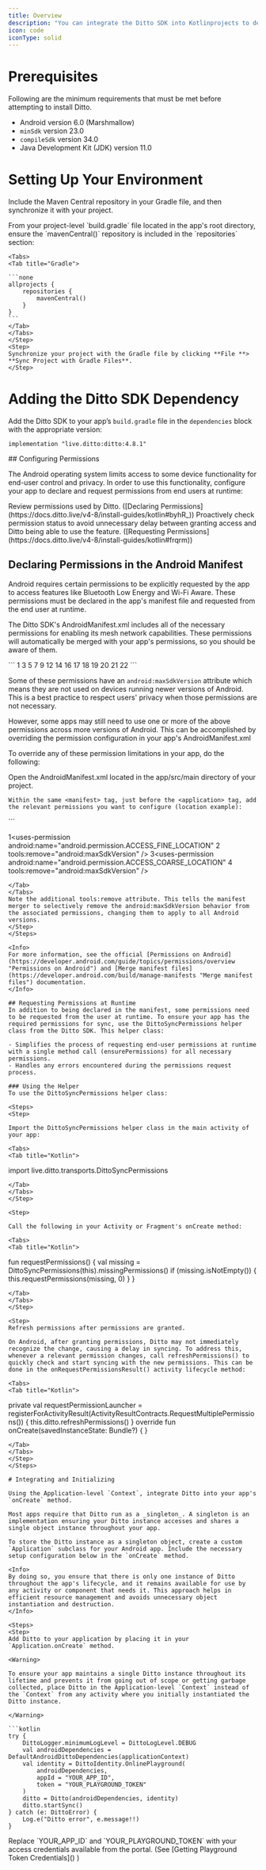 ```yaml
---
title: Overview
description: "You can integrate the Ditto SDK into Kotlinprojects to develop native apps for the Android platform."
icon: code
iconType: solid
---
```


# Prerequisites

Following are the minimum requirements that must be met before attempting to install Ditto.

- Android version 6.0 (Marshmallow)
- `minSdk` version 23.0
- `compileSdk` version 34.0
- Java Development Kit (JDK) version 11.0

# Setting Up Your Environment

Include the Maven Central repository in your Gradle file, and then synchronize it with your project.

<Steps>
    <Step>
    From your project-level `build.gradle` file located in the app's root directory, ensure the `mavenCentral()` repository is included in the `repositories` section:

    <Tabs>
    <Tab title="Gradle">

    ```none
    allprojects {
        repositories {
            mavenCentral()
        }
    }
    ```
    </Tab>
    </Tabs>
    </Step>
    <Step>
    Synchronize your project with the Gradle file by clicking **File **> **Sync Project with Gradle Files**.
    </Step>

</Steps>

# Adding the Ditto SDK Dependency

Add the Ditto SDK to your app’s `build.gradle` file in the `dependencies` block with the appropriate version:

<Tabs>
<Tab title="build.gradle">

```none
implementation "live.ditto:ditto:4.8.1"
```

</Tab>
</Tabs>
## Configuring Permissions

The Android operating system limits access to some device functionality for end-user control and privacy. In order to use this functionality, configure your app to declare and request permissions from end users at runtime:

<Steps>
<Step>
Review permissions used by Ditto. ([Declaring Permissions](https://docs.ditto.live/v4-8/install-guides/kotlin#byhR_))
</Step>
<Step>
Proactively check permission status to avoid unnecessary delay between granting access and Ditto being able to use the feature. ([Requesting Permissions](https://docs.ditto.live/v4-8/install-guides/kotlin#frqrm))
</Step>
</Steps>

## Declaring Permissions in the Android Manifest

Android requires certain permissions to be explicitly requested by the app to access features like Bluetooth Low Energy and Wi-Fi Aware. These permissions must be declared in the app's manifest file and requested from the end user at runtime.

The Ditto SDK's AndroidManifest.xml includes all of the necessary permissions for enabling its mesh network capabilities. These permissions will automatically be merged with your app's permissions, so you should be aware of them.

<Tabs>
<Tab title="AndroidManifest.xml">
```
1<uses-permission android:name\="android.permission.BLUETOOTH" 2 android:maxSdkVersion\="30" /> 3<uses-permission android:name\="android.permission.BLUETOOTH\_ADMIN" 4 android:maxSdkVersion\="30" /> 5<uses-permission android:name\="android.permission.BLUETOOTH\_ADVERTISE" 6 tools:targetApi\="s" /> 7<uses-permission android:name\="android.permission.BLUETOOTH\_CONNECT" 8 tools:targetApi\="s" /> 9<uses-permission android:name\="android.permission.BLUETOOTH\_SCAN" 10 android:usesPermissionFlags\="neverForLocation" 11 tools:targetApi\="s" /> 12<uses-permission android:name\="android.permission.ACCESS\_FINE\_LOCATION" 13 android:maxSdkVersion\="32" /> 14<uses-permission android:name\="android.permission.ACCESS\_COARSE\_LOCATION" 15 android:maxSdkVersion\="30" /> 16<uses-permission android:name\="android.permission.INTERNET" /> 17<uses-permission android:name\="android.permission.ACCESS\_WIFI\_STATE" /> 18<uses-permission android:name\="android.permission.ACCESS\_NETWORK\_STATE" /> 19<uses-permission android:name\="android.permission.CHANGE\_NETWORK\_STATE" /> 20<uses-permission android:name\="android.permission.CHANGE\_WIFI\_MULTICAST\_STATE" /> 21<uses-permission android:name\="android.permission.CHANGE\_WIFI\_STATE" /> 22<uses-permission android:name\="android.permission.NEARBY\_WIFI\_DEVICES" 23 android:usesPermissionFlags\="neverForLocation" 24 tools:targetApi\="tiramisu" />
```
</Tab>
</Tabs>

Some of these permissions have an `android:maxSdkVersion` attribute which means they are not used on devices running newer versions of Android. This is a best practice to respect users' privacy when those permissions are not necessary.

However, some apps may still need to use one or more of the above permissions across more versions of Android. This can be accomplished by overriding the permission configuration in your app's AndroidManifest.xml

To override any of these permission limitations in your app, do the following:

<Steps>
<Step>
Open the AndroidManifest.xml located in the app/src/main directory of your project.
</Step>
<Step>

`Within the same <manifest> tag, just before the <application> tag, add the relevant permissions you want to configure (location example):`

<Tabs>
<Tab title="AndroidManifest.xml">
```

1<uses-permission android:name\="android.permission.ACCESS_FINE_LOCATION" 2 tools:remove\="android:maxSdkVersion" /> 3<uses-permission android:name\="android.permission.ACCESS_COARSE_LOCATION" 4 tools:remove\="android:maxSdkVersion" />

```
</Tab>
</Tabs>
Note the additional tools:remove attribute. This tells the manifest merger to selectively remove the android:maxSdkVersion behavior from the associated permissions, changing them to apply to all Android versions.
</Step>
</Steps>

<Info>
For more information, see the official [Permissions on Android](https://developer.android.com/guide/topics/permissions/overview "Permissions on Android") and [Merge manifest files](https://developer.android.com/build/manage-manifests "Merge manifest files") documentation.
</Info>

## Requesting Permissions at Runtime
In addition to being declared in the manifest, some permissions need to be requested from the user at runtime. To ensure your app has the required permissions for sync, use the DittoSyncPermissions helper class from the Ditto SDK. This helper class:

- Simplifies the process of requesting end-user permissions at runtime with a single method call (ensurePermissions) for all necessary permissions.
- Handles any errors encountered during the permissions request process.

### Using the Helper
To use the DittoSyncPermissions helper class:

<Steps>
<Step>

Import the DittoSyncPermissions helper class in the main activity of your app:

<Tabs>
<Tab title="Kotlin">
```

import live.ditto.transports.DittoSyncPermissions
```
</Tab>
</Tabs>
</Step>

<Step>

Call the following in your Activity or Fragment's onCreate method:

<Tabs>
<Tab title="Kotlin">
```
fun requestPermissions() {
    val missing = DittoSyncPermissions(this).missingPermissions()
    if (missing.isNotEmpty()) {
        this.requestPermissions(missing, 0)
    }
}
```
</Tab>
</Tabs>
</Step>

<Step>
Refresh permissions after permissions are granted.

On Android, after granting permissions, Ditto may not immediately recognize the change, causing a delay in syncing. To address this, whenever a relevant permission changes, call refreshPermissions() to quickly check and start syncing with the new permissions. This can be done in the onRequestPermissionsResult() activity lifecycle method:

<Tabs>
<Tab title="Kotlin">
```
private val requestPermissionLauncher = registerForActivityResult(ActivityResultContracts.RequestMultiplePermissions()) { this.ditto.refreshPermissions() } override fun onCreate(savedInstanceState: Bundle?) { }
```
</Tab>
</Tabs>
</Step>
</Steps>

# Integrating and Initializing

Using the Application-level `Context`, integrate Ditto into your app's `onCreate` method.

Most apps require that Ditto run as a _singleton_. A singleton is an implementation ensuring your Ditto instance accesses and shares a single object instance throughout your app.

To store the Ditto instance as a singleton object, create a custom `Application` subclass for your Android app. Include the necessary setup configuration below in the `onCreate` method.

<Info>
By doing so, you ensure that there is only one instance of Ditto throughout the app's lifecycle, and it remains available for use by any activity or component that needs it. This approach helps in efficient resource management and avoids unnecessary object instantiation and destruction.
</Info>

<Steps>
<Step>
Add Ditto to your application by placing it in your `Application.onCreate` method.

<Warning>

To ensure your app maintains a single Ditto instance throughout its lifetime and prevents it from going out of scope or getting garbage collected, place Ditto in the Application-level `Context` instead of the `Context` from any activity where you initially instantiated the Ditto instance.

</Warning>

```kotlin
try {
    DittoLogger.minimumLogLevel = DittoLogLevel.DEBUG
    val androidDependencies = DefaultAndroidDittoDependencies(applicationContext)
    val identity = DittoIdentity.OnlinePlayground(
        androidDependencies,
        appId = "YOUR_APP_ID",
        token = "YOUR_PLAYGROUND_TOKEN"
    )
    ditto = Ditto(androidDependencies, identity)
    ditto.startSync()
} catch (e: DittoError) {
    Log.e("Ditto error", e.message!!)
}
```

</Step>

<Step>
Replace `YOUR_APP_ID` and `YOUR_PLAYGROUND_TOKEN` with your access credentials available from the portal. (See [Getting Playground Token Credentials]() )
</Step>
</Steps>

